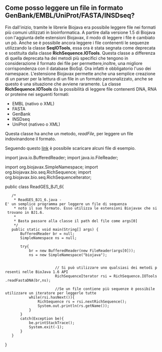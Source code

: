 == Come posso leggere un file in formato GenBank/EMBL/UniProt/FASTA/INSDseq? ==

Fin dall'inizio, tramite le librerie Biojava era possibile leggere file nei formati più comuni utilizzati in bioinformatica. A partire dalla versione 1.5 di Biojava con l'aggiunta delle estensioni Biojavax, il modo di leggere i file è cambiato un pò. Anche se è possibile ancora leggere i file contenenti le sequenze utilizzando la classe '''SeqIOTools''', essa ora è stata segnata come deprecata e sostituita dalla classe '''RichSequence.IOTools'''. Questa classe a differenza di quella deprecata ha dei metodi più specifici che tengono in considerazione il formato dei file per permettere,inoltre, una migliore corrispondenza con il database BioSql. Ora infatti è obbligatorio l'uso dei namespace. L'estensione Biojavax permette anche una semplice creazione di un parser per la lettura di un file in un formato personalizzato, anche se questo è una situazione che avviene raramente. 
La classe '''RichSequence.IOTools''' da la possibilità di leggere file contenenti DNA, RNA or proteine nei seguenti formati:

<ul>
<li>EMBL (nativo o XML)</li>
<li>FASTA</li>
<li>GenBank</li>
<li>INSDseq</li>
<li>UniProt (nativeo o XML)</li>
</ul>

Questa classe ha anche un metodo, ''readFile'', per leggere un file indovinandone il formato.

Seguendo questo [http://www.ncbi.nlm.nih.gov/nuccore/146274?report=genbank link] è possibile scaricare alcuni file di esempio.

<java>
import java.io.BufferedReader;
import java.io.FileReader;

import org.biojavax.SimpleNamespace;
import org.biojavax.bio.seq.RichSequence;
import org.biojavax.bio.seq.RichSequenceIterator;

public class ReadGES_BJ1_6{
	/* 
	 * ReadGES_BJ1_6.java -E' un semplice programma per leggere un file di sequenza 
	 * noto il suo formato. Esso utilizza le estensioni Biojavax che si trovano in BJ1.6. 
	 * 
	 * Basta passare alla classe il path del file come args[0]
	 */
	public static void main(String[] args) {
		BufferedReader br = null;
		SimpleNamespace ns = null;
		
		try{
			br = new BufferedReader(new FileReader(args[0]));
			ns = new SimpleNamespace("biojava");
			

                        // Si può utilizzare uno qualsiasi dei metodi presenti nelle BioJava 1.6 API 		
                        RichSequenceIterator rsi = RichSequence.IOTools.readFastaDNA(br,ns);
	
                        //Se un file contiene più sequenze è possibile utilizzare un iteratore per leggerle tutte
			while(rsi.hasNext()){
				RichSequence rs = rsi.nextRichSequence();
				System.out.println(rs.getName());
			}
		}
		catch(Exception be){
			be.printStackTrace();
			System.exit(-1);
		}
	}
}
</java>